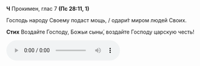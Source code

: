 **Ч** Прокимен, глас 7 **(Пс 28:11, 1)**

Господь народу Своему подаст мощь, / одари́т миром людей Своих.

**Стих** Воздайте Господу, Божьи сыны́, воздайте Господу царскую честь!

<audio controls>
    <source
        src="https://psmb-neos-resources.hb.bizmrg.com/target/psmb/a32c7ba3708efb7f0ee3221630db495457bb9509/%D0%93%D0%BB%D0%B0%D1%81%207.mp3"
        type="audio/mpeg"
    />
</audio>
